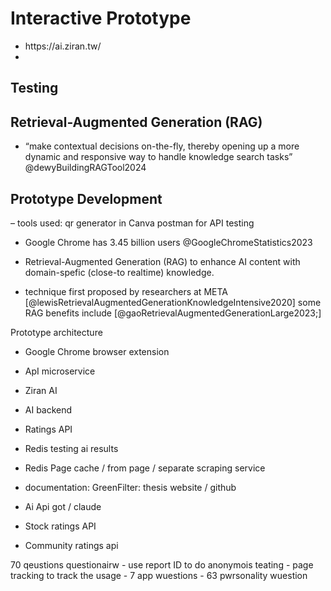 ```{=mdx}
import MyEmbed from '/src/components/Embed'
import Figure from '/src/components/Figure'
import Watch from '../images/prototypes/ai-watch.png'
import Susan from '../images/prototypes/susan-pink-app.png'
```
# Interactive Prototype

-   https://ai.ziran.tw/
-   

## Testing


## Retrieval-Augmented Generation (RAG) 

- "make contextual decisions on-the-fly, thereby opening up a more dynamic and responsive way to handle knowledge search tasks" @dewyBuildingRAGTool2024


## Prototype Development

-- tools used: 
qr generator in Canva
postman for API testing


- Google Chrome has 3.45 billion users @GoogleChromeStatistics2023


- Retrieval-Augmented Generation (RAG) to enhance AI content with domain-spefic (close-to realtime) knowledge.
- technique first proposed by researchers at META [@lewisRetrievalAugmentedGenerationKnowledgeIntensive2020] some RAG benefits include [@gaoRetrievalAugmentedGenerationLarge2023;]


Prototype architecture

- Google Chrome browser extension 
- ApI microservice

- Ziran AI
- AI backend
- Ratings API
- Redis testing ai results
- Redis Page cache / from page / separate scraping service
- documentation: GreenFilter: thesis website / github
- Ai Api got / claude
- Stock ratings API
- Community ratings api

70 qeustions questionairw
- use report ID to do anonymois teating
- page tracking to track the usage
- 7 app wuestions
- 63 pwrsonality wuestion
